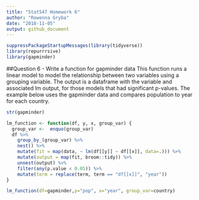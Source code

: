 ```yaml
---
title: "Stat547 Homework 6"
author: "Rowenna Gryba"
date: "2018-11-05"
output: github_document
---
```

  
```r
suppressPackageStartupMessages(library(tidyverse))
library(repurrrsive)
library(gapminder)
```

##Question 6 - Write a function for gapminder data
This function runs a linear model to model the relationship between two variables using a grouping variable. The output is a dataframe with the variable and associated lm output, for those models that had significant p-values.
The example below uses the gapminder data and compares population to year for each country.

```r
str(gapminder)

lm_function <- function(df, y, x, group_var) {
  group_var <-  enquo(group_var)
  df %>%
    group_by_(group_var) %>%
    nest() %>%
    mutate(fit = map(data, ~ lm(df[[y]] ~ df[[x]], data=.))) %>%
    mutate(output = map(fit, broom::tidy)) %>%
    unnest(output) %>%
    filter(any(p.value < 0.05)) %>%
    mutate(term = replace(term, term == "df[[x]]", "year"))
}

lm_function(df=gapminder,y="pop", x="year", group_var=country)
```